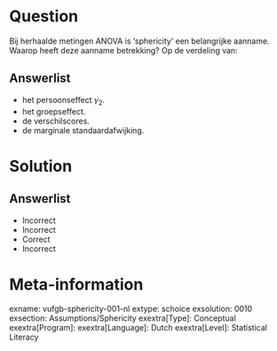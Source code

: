 Question
========

Bij herhaalde metingen ANOVA is ‘sphericity’ een belangrijke aanname. Waarop heeft deze aanname betrekking? Op de verdeling van:
  
Answerlist
----------
* het persoonseffect $\gamma_{2}$.
* het groepseffect.
* de verschilscores.
* de marginale standaardafwijking.

Solution
========

Answerlist
----------
* Incorrect
* Incorrect
* Correct
* Incorrect

Meta-information
================
exname: vufgb-sphericity-001-nl
extype: schoice
exsolution: 0010
exsection: Assumptions/Sphericity
exextra[Type]: Conceptual
exextra[Program]: 
exextra[Language]: Dutch
exextra[Level]: Statistical Literacy
